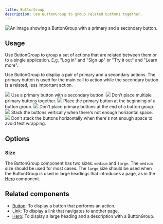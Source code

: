 ```yaml
---
title: ButtonGroup
description: Use ButtonGroup to group related buttons together.
---
```



![An image showing a ButtonGroup with a primary and a secondary button.](https://github.com/primer/brand/assets/912236/89ab4157-3c7a-4657-a7f0-1e481c943c41)

## Usage

Use ButtonGroup to group a set of actions that are related between them or to a single application. E,g, "Log in" and "Sign up" or "Try it out" and "Learn more".

Use ButtonGroup to display a pair of primary and a secondary actions. The primary button is used for the main call to action while the secondary button is a related, less important action.

<DoDontContainer>
  <Do>
    <img src="https://github.com/primer/brand/assets/912236/f1b724f6-c10d-43b1-9e1f-bcdfc461d885" />
    <Caption>Use a primary button with a secondary button.</Caption>
  </Do>
  <Dont>
    <img src="https://github.com/primer/brand/assets/912236/d8880c67-8165-402b-ae16-07a5ec79efe6" />
    <Caption>Don’t place multiple primary buttons together.</Caption>
  </Dont>
</DoDontContainer>

<DoDontContainer>
  <Do>
    <img src="https://github.com/primer/brand/assets/912236/5f0c4d9f-73fe-4464-bdda-576521588fb7" />
    <Caption>
      Place the primary button at the beginning of a button group.
    </Caption>
  </Do>
  <Dont>
    <img src="https://github.com/primer/brand/assets/912236/807bfc0e-c0f5-4792-a31a-b1208b913a0e" />
    <Caption>Don't place primary buttons at the end of a button group.</Caption>
  </Dont>
</DoDontContainer>

<DoDontContainer>
  <Do>
    <img src="https://github.com/primer/brand/assets/912236/3ebc2da6-d9ad-4f85-8fa2-5e7a34886bd8" />
    <Caption>
      Stack the buttons vertically when there's not enough horizontal space.
    </Caption>
  </Do>
  <Dont>
    <img src="https://github.com/primer/brand/assets/912236/193577c0-1321-42e4-b450-2276ab63b732" />
    <Caption>
      Don't stack the buttons horizontally when there's not enough space to
      avoid text wrapping.
    </Caption>
  </Dont>
</DoDontContainer>

## Options

### Size

The ButtonGroup component has two sizes: `medium` and `large`. The `medium` size should be used for most cases. The `large` size should be used when the ButtonGroup is used in large headings that introduces a page, as in the [Hero](/components/Hero) component.

## Related components

- [Button](/components/Button): To display a button that performs an action.
- [Link](/components/Link): To display a link that navigates to another page.
- [Hero](/components/Hero): To display a large heading and a description with a ButtonGroup.
